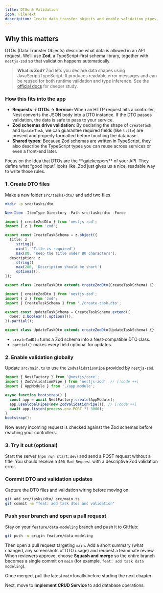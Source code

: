 ```yaml
---
title: DTOs & Validation
icon: FileText
description: Create data transfer objects and enable validation pipes.
---
```


## Why this matters

DTOs (Data Transfer Objects) describe what data is allowed in an API request. We’ll use **Zod**, a TypeScript-first schema library, together with `nestjs-zod` so that validation happens automatically.

> **What is Zod?** Zod lets you declare data shapes using JavaScript/TypeScript. It produces readable error messages and can be reused for both runtime validation and type inference. See the [official docs](https://zod.dev/) for deeper study.

### How this fits into the app

- **Requests → DTOs → Service:** When an HTTP request hits a controller, Nest converts the JSON body into a DTO instance. If the DTO passes validation, the data is safe to pass to your service.
- **Zod schemas drive validation:** By declaring the shape of `CreateTask` and `UpdateTask`, we can guarantee required fields (like `title`) are present and properly formatted before touching the database.
- **Shared types:** Because Zod schemas are written in TypeScript, they also describe the TypeScript types you can reuse across services or even a front-end later.

<Callout title="Beginner tip">
Focus on the idea that DTOs are the **gatekeepers** of your API. They define what “good input” looks like. Zod just gives us a nice, readable way to write those rules.
</Callout>

### 1. Create DTO files

Make a new folder `src/tasks/dto/` and add two files.

```bash tab="macOS/Linux"
mkdir -p src/tasks/dto
```

```powershell tab="Windows PowerShell"
New-Item -ItemType Directory -Path src/tasks/dto -Force
```

```ts title="src/tasks/dto/create-task.dto.ts"
import { createZodDto } from 'nestjs-zod';
import { z } from 'zod';

export const CreateTaskSchema = z.object({
  title: z
    .string()
    .min(1, 'Title is required')
    .max(80, 'Keep the title under 80 characters'),
  description: z
    .string()
    .max(200, 'Description should be short')
    .optional(),
});

export class CreateTaskDto extends createZodDto(CreateTaskSchema) {}
```

```ts title="src/tasks/dto/update-task.dto.ts"
import { createZodDto } from 'nestjs-zod';
import { z } from 'zod';
import { CreateTaskSchema } from './create-task.dto';

export const UpdateTaskSchema = CreateTaskSchema.extend({
  done: z.boolean().optional(),
}).partial();

export class UpdateTaskDto extends createZodDto(UpdateTaskSchema) {}
```

- `createZodDto` turns a Zod schema into a Nest-compatible DTO class.
- `partial()` makes every field optional for updates.

### 2. Enable validation globally

Update `src/main.ts` to use the `ZodValidationPipe` provided by `nestjs-zod`.

```ts title="src/main.ts"
import { NestFactory } from '@nestjs/core';
import { ZodValidationPipe } from 'nestjs-zod'; // [!code ++]
import { AppModule } from './app.module';

async function bootstrap() {
  const app = await NestFactory.create(AppModule);
  app.useGlobalPipes(new ZodValidationPipe()); // [!code ++]
  await app.listen(process.env.PORT ?? 3000);
}
bootstrap();
```

Now every incoming request is checked against the Zod schemas before reaching your controllers.

### 3. Try it out (optional)

Start the server (`npm run start:dev`) and send a POST request without a title. You should receive a `400 Bad Request` with a descriptive Zod validation error.

### Commit DTO and validation updates

Capture the DTO files and validation wiring before moving on:

```bash
git add src/tasks/dto/ src/main.ts
git commit -m "feat: add task dtos and validation"
```

### Push your branch and open a pull request

Stay on your `feature/data-modeling` branch and push it to GitHub:

```bash
git push -u origin feature/data-modeling
```

Then open a pull request targeting `main`. Add a short summary (what changed, any screenshots of DTO usage) and request a teammate review. When reviewers approve, choose **Squash and merge** so the entire branch becomes a single commit on `main` (for example, `feat: add task data modeling`).

Once merged, pull the latest `main` locally before starting the next chapter.

Next, move to **Implement CRUD Service** to add database operations.
